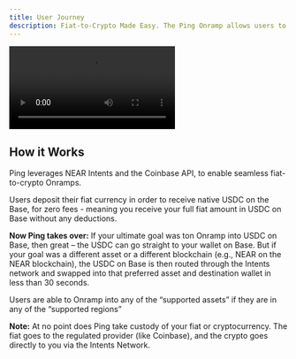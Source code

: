 ```yaml
---
title: User Journey
description: Fiat-to-Crypto Made Easy. The Ping Onramp allows users to purchase cryptocurrency using fiat payment methods through a simple popup flow.
---
```


<video controls>
  <source src="https://youtu.be/TMzM7djGHM0" type="video/mov" />
  Your browser does not support the video tag.
</video>

## How it Works

Ping leverages NEAR Intents and the Coinbase API, to enable seamless fiat-to-crypto Onramps.

Users deposit their fiat currency in order to receive native USDC on the Base, for zero fees - meaning you receive your full fiat amount in USDC on Base without any deductions.

**Now Ping takes over:** If your ultimate goal was ton Onramp into USDC on Base, then great – the USDC can go straight to your wallet on Base. But if your goal was a different asset or a different blockchain (e.g., NEAR on the NEAR blockchain), the USDC on Base is then routed through the Intents network and swapped into that preferred asset and destination wallet in less than 30 seconds. 

Users are able to Onramp into any of the “supported assets” if they are in any of the “supported regions”

**Note:** At no point does Ping take custody of your fiat or cryptocurrency. The fiat goes to the regulated provider (like Coinbase), and the crypto goes directly to you via the Intents Network.
